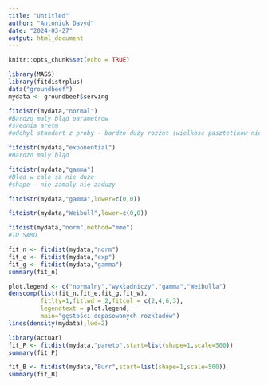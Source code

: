 ```yaml
---
title: "Untitled"
author: "Antoniuk Davyd"
date: "2024-03-27"
output: html_document
---
```


```r
knitr::opts_chunk$set(echo = TRUE)
```

```r
library(MASS)
library(fitdistrplus)
data("groundbeef")
mydata <- groundbeef$serving
```

```r
fitdistr(mydata,"normal")
#Bardzo maly bląd parametrow
#srednia aretm 
#odchyl standart z proby - bardzo duży rozżut (wielkosc pasztetikow nie ma rozkladu normalnego)
```

```r
fitdistr(mydata,"exponential")
#Bardzo maly bląd
```

```r
fitdistr(mydata,"gamma")
#Bled w cale sa nie duze 
#shape - nie zamaly nie zaduzy
```

```r
fitdistr(mydata,"gamma",lower=c(0,0))
```

```r
fitdistr(mydata,"Weibull",lower=c(0,0))
```

```r
fitdist(mydata,"norm",method="mme")
#TO SAMO
```

```r
fit_n <- fitdist(mydata,"norm")
fit_e <- fitdist(mydata,"exp")
fit_g <- fitdist(mydata,"gamma")
summary(fit_n)
```

```r
plot.legend <- c("normalny","wykładniczy","gamma","Weibulla")
denscomp(list(fit_n,fit_e,fit_g,fit_w),
         fitlty=1,fitlwd = 2,fitcol = c(2,4,6,3),
         legendtext = plot.legend,
         main="gęstości dopasowanych rozkładów")
lines(density(mydata),lwd=2)

```

```r
library(actuar)
fit_P <- fitdist(mydata,"pareto",start=list(shape=1,scale=500))
summary(fit_P)

fit_B <- fitdist(mydata,"Burr",start=list(shape=1,scale=500))
summary(fit_B)
```

